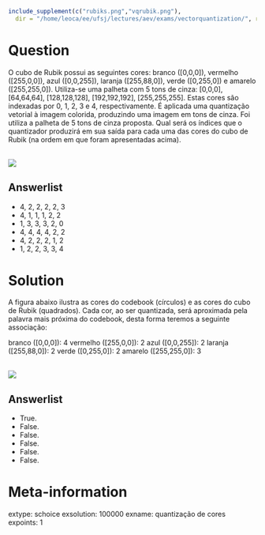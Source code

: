 ```r
include_supplement(c("rubiks.png","vqrubik.png"),
  dir = "/home/leoca/ee/ufsj/lectures/aev/exams/vectorquantization/", recursive = TRUE)
```

Question
========

O cubo de Rubik possui as seguintes cores: branco ([0,0,0]), vermelho ([255,0,0]), 
azul ([0,0,255]), laranja ([255,88,0]), verde ([0,255,0]) e amarelo ([255,255,0]).
Utiliza-se uma palheta com 5 tons de cinza: [0,0,0], [64,64,64], [128,128,128], [192,192,192], [255,255,255].
Estas cores são indexadas por 0, 1, 2, 3 e 4, respectivamente.
É aplicada uma quantização vetorial à imagem colorida, produzindo uma imagem em tons de cinza.
Foi utiliza a palheta de 5 tons de cinza proposta. Qual será os índices que o quantizador produzirá
em sua saída para cada uma das cores do cubo de Rubik (na ordem em que foram apresentadas acima).

\
![](rubiks.png)


Answerlist
---------------
* 4, 2, 2, 2, 2, 3
* 4, 1, 1, 1, 2, 2
* 1, 3, 3, 3, 2, 0
* 4, 4, 4, 4, 2, 2
* 4, 2, 2, 2, 1, 2
* 1, 2, 2, 3, 3, 4

Solution
========
A figura abaixo ilustra as cores do codebook (círculos) e as cores do cubo de Rubik (quadrados).
Cada cor, ao ser quantizada, será aproximada pela palavra mais próxima do codebook,
desta forma teremos a seguinte associação:

branco ([0,0,0]): 4 
vermelho ([255,0,0]): 2
azul ([0,0,255]): 2
laranja ([255,88,0]): 2
verde ([0,255,0]): 2
amarelo ([255,255,0]): 3

\
![](vqrubik.png)


Answerlist
----------
* True.
* False.
* False.
* False.
* False.
* False.

Meta-information
================
extype: schoice
exsolution: 100000
exname: quantização de cores
expoints: 1

